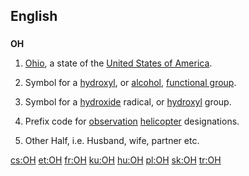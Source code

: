 {{also|oh|OH|óh|öh|он|өн|애}}
==English==

==={{abbreviation-old|en}}===
'''OH'''

# {{context|US|lang=en}} [[Ohio]], a state of the [[United States of America]].
# {{context|organic chemistry|lang=en}} Symbol for a [[hydroxyl]], or [[alcohol]], [[functional group]].
# {{context|inorganic chemistry|lang=en}} Symbol for a [[hydroxide]] radical, or [[hydroxyl]] group.
# {{context|US|army|aviation|lang=en}} Prefix code for [[observation]] [[helicopter]] designations.
# {{context|Internet slang|lang=en}} Other Half, i.e. Husband, wife, partner etc.

[[cs:OH]]
[[et:OH]]
[[fr:OH]]
[[ku:OH]]
[[hu:OH]]
[[pl:OH]]
[[sk:OH]]
[[tr:OH]]